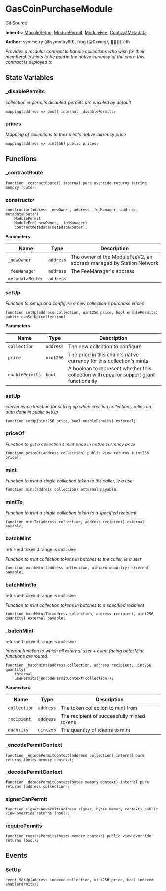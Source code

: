 # GasCoinPurchaseModule
[Git Source](https://github.com/0xStation/groupos/blob/dbf5849fa48aac03711471c1ce33b8c26f177a2c/src/membership/modules/GasCoinPurchaseModule.sol)

**Inherits:**
[ModuleSetup](/src/lib/module/ModuleSetup.sol/contract.ModuleSetup.md), [ModulePermit](/src/lib/module/ModulePermit.sol/abstract.ModulePermit.md), [ModuleFee](/src/lib/module/ModuleFee.sol/abstract.ModuleFee.md), [ContractMetadata](/src/lib/ContractMetadata.sol/contract.ContractMetadata.md)

**Author:**
symmetry (@symmtry69), frog (@0xmcg), 👦🏻👦🏻.eth

*Provides a modular contract to handle collections who wish for their membership mints to be
paid in the native currency of the chain this contract is deployed to*


## State Variables
### _disablePermits
*collection => permits disabled, permits are enabled by default*


```solidity
mapping(address => bool) internal _disablePermits;
```


### prices
*Mapping of collections to their mint's native currency price*


```solidity
mapping(address => uint256) public prices;
```


## Functions
### _contractRoute


```solidity
function _contractRoute() internal pure override returns (string memory route);
```

### constructor


```solidity
constructor(address _newOwner, address _feeManager, address metadataRouter)
    ModulePermit
    ModuleFee(_newOwner, _feeManager)
    ContractMetadata(metadataRouter);
```
**Parameters**

|Name|Type|Description|
|----|----|-----------|
|`_newOwner`|`address`|The owner of the ModuleFeeV2, an address managed by Station Network|
|`_feeManager`|`address`|The FeeManager's address|
|`metadataRouter`|`address`||


### setUp

*Function to set up and configure a new collection's purchase prices*


```solidity
function setUp(address collection, uint256 price, bool enablePermits) public canSetUp(collection);
```
**Parameters**

|Name|Type|Description|
|----|----|-----------|
|`collection`|`address`|The new collection to configure|
|`price`|`uint256`|The price in this chain's native currency for this collection's mints|
|`enablePermits`|`bool`|A boolean to represent whether this collection will repeal or support grant functionality|


### setUp

*convenience function for setting up when creating collections, relies on auth done in public setUp*


```solidity
function setUp(uint256 price, bool enablePermits) external;
```

### priceOf

*Function to get a collection's mint price in native currency price*


```solidity
function priceOf(address collection) public view returns (uint256 price);
```

### mint

*Function to mint a single collection token to the caller, ie a user*


```solidity
function mint(address collection) external payable;
```

### mintTo

*Function to mint a single collection token to a specified recipient*


```solidity
function mintTo(address collection, address recipient) external payable;
```

### batchMint

returned tokenId range is inclusive

*Function to mint collection tokens in batches to the caller, ie a user*


```solidity
function batchMint(address collection, uint256 quantity) external payable;
```

### batchMintTo

returned tokenId range is inclusive

*Function to mint collection tokens in batches to a specified recipient*


```solidity
function batchMintTo(address collection, address recipient, uint256 quantity) external payable;
```

### _batchMint

returned tokenId range is inclusive

*Internal function to which all external user + client facing batchMint functions are routed.*


```solidity
function _batchMint(address collection, address recipient, uint256 quantity)
    internal
    usePermits(_encodePermitContext(collection));
```
**Parameters**

|Name|Type|Description|
|----|----|-----------|
|`collection`|`address`|The token collection to mint from|
|`recipient`|`address`|The recipient of successfully minted tokens|
|`quantity`|`uint256`|The quantity of tokens to mint|


### _encodePermitContext


```solidity
function _encodePermitContext(address collection) internal pure returns (bytes memory context);
```

### _decodePermitContext


```solidity
function _decodePermitContext(bytes memory context) internal pure returns (address collection);
```

### signerCanPermit


```solidity
function signerCanPermit(address signer, bytes memory context) public view override returns (bool);
```

### requirePermits


```solidity
function requirePermits(bytes memory context) public view override returns (bool);
```

## Events
### SetUp

```solidity
event SetUp(address indexed collection, uint256 price, bool indexed enablePermits);
```


